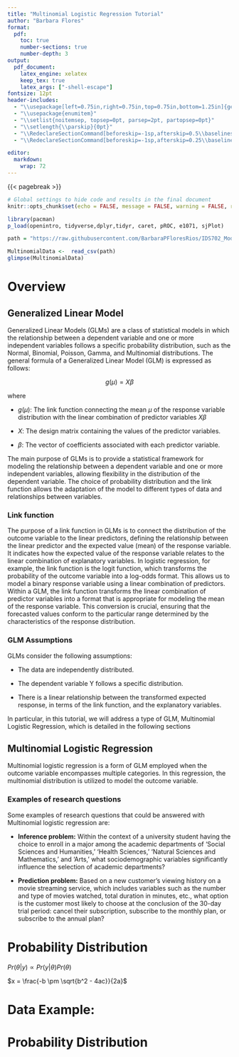 ```yaml
---
title: "Multinomial Logistic Regression Tutorial"
author: "Barbara Flores"
format:
  pdf:
    toc: true
    number-sections: true
    number-depth: 3
output: 
  pdf_document: 
    latex_engine: xelatex
    keep_tex: true
    latex_args: ["-shell-escape"]
fontsize: 12pt
header-includes:
  - "\\usepackage[left=0.75in,right=0.75in,top=0.75in,bottom=1.25in]{geometry}"
  - "\\usepackage{enumitem}"
  - "\\setlist{noitemsep, topsep=0pt, parsep=2pt, partopsep=0pt}"
  - "\\setlength{\\parskip}{0pt}"
  - "\\RedeclareSectionCommand[beforeskip=-1sp,afterskip=0.5\\baselineskip]{section}"
  - "\\RedeclareSectionCommand[beforeskip=-1sp,afterskip=0.25\\baselineskip]{subsection}"

editor: 
  markdown: 
    wrap: 72
---
```


\setcounter{page}{0}

\thispagestyle{empty}

{{< pagebreak >}}

```r
# Global settings to hide code and results in the final document
knitr::opts_chunk$set(echo = FALSE, message = FALSE, warning = FALSE, results= 'hide')
```

```r
library(pacman)
p_load(openintro, tidyverse,dplyr,tidyr, caret, pROC, e1071, sjPlot)
```

```r
path = "https://raw.githubusercontent.com/BarbaraPFloresRios/IDS702_ModelingAndRepresentationOfData/main/20231117_MultinomialLogisticRegression/MultinomialData.csv"

MultinomialData <-  read_csv(path)
glimpse(MultinomialData)

```

# Overview

## Generalized Linear Model

\vspace{0.3cm}

Generalized Linear Models (GLMs) are a class of statistical models in
which the relationship between a dependent variable and one or more
independent variables follows a specific probability distribution, such
as the Normal, Binomial, Poisson, Gamma, and Multinomial distributions.
The general formula of a Generalized Linear Model (GLM) is expressed as
follows:

$$
g(μ) = Xβ
$$

where

-   $g(μ)$: The link function connecting the mean $μ$ of the response
    variable distribution with the linear combination of predictor
    variables $Xβ$

-   $X$: The design matrix containing the values of the predictor
    variables.

-   $β$: The vector of coefficients associated with each predictor
    variable.

\vspace{0.3cm}

The main purpose of GLMs is to provide a statistical framework for
modeling the relationship between a dependent variable and one or more
independent variables, allowing flexibility in the distribution of the
dependent variable. The choice of probability distribution and the link
function allows the adaptation of the model to different types of data
and relationships between variables.

### Link function

The purpose of a link function in GLMs is to connect the distribution of
the outcome variable to the linear predictors, defining the relationship
between the linear predictor and the expected value (mean) of the
response variable. It indicates how the expected value of the response
variable relates to the linear combination of explanatory variables. In
logistic regression, for example, the link function is the logit
function, which transforms the probability of the outcome variable into
a log-odds format. This allows us to model a binary response variable
using a linear combination of predictors. Within a GLM, the link
function transforms the linear combination of predictor variables into a
format that is appropriate for modeling the mean of the response
variable. This conversion is crucial, ensuring that the forecasted
values conform to the particular range determined by the characteristics
of the response distribution.

### GLM Assumptions

GLMs consider the following assumptions:

-   The data are independently distributed.

-   The dependent variable Y follows a specific distribution.

-   There is a linear relationship between the transformed expected
    response, in terms of the link function, and the explanatory
    variables.

\vspace{0.3cm}

In particular, in this tutorial, we will address a type of GLM,
Multinomial Logistic Regression, which is detailed in the following
sections

\vspace{0.3cm}

## Multinomial Logistic Regression

Multinomial logistic regression is a form of GLM employed when the
outcome variable encompasses multiple categories. In this regression,
the multinomial distribution is utilized to model the outcome variable.

### Examples of research questions 

Some examples of research questions that could be answered with
Multinomial logistic regression are:

-   **Inference problem:** Within the context of a university student
    having the choice to enroll in a major among the academic
    departments of 'Social Sciences and Humanities,' 'Health Sciences,'
    'Natural Sciences and Mathematics,' and 'Arts,' what
    sociodemographic variables significantly influence the selection of
    academic departments?

-   **Prediction problem:** Based on a new customer's viewing history on
    a movie streaming service, which includes variables such as the
    number and type of movies watched, total duration in minutes, etc.,
    what option is the customer most likely to choose at the conclusion
    of the 30-day trial period: cancel their subscription, subscribe to
    the monthly plan, or subscribe to the annual plan?

# Probability Distribution

$Pr(\theta | y) \propto Pr(y | \theta) Pr(\theta)$

$x = \frac{-b \pm \sqrt{b^2 - 4ac}}{2a}$

### 

# Data Example:

# Probability Distribution
